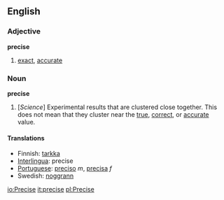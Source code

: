 ==English==

===Adjective===
'''precise'''
# [[exact]], [[accurate]]

===Noun===
'''precise'''
# [''Science''] Experimental results that are clustered close together.  This does not mean that they cluster near the [[true]], [[correct]], or [[accurate]] value.

====Translations====
*Finnish: [[tarkka]]
*[[Interlingua]]: precise
*[[Portuguese]]: [[preciso]] ''m'', [[precisa]] ''f''
*Swedish: [[noggrann]]

[[io:Precise]]
[[it:precise]]
[[pl:Precise]]